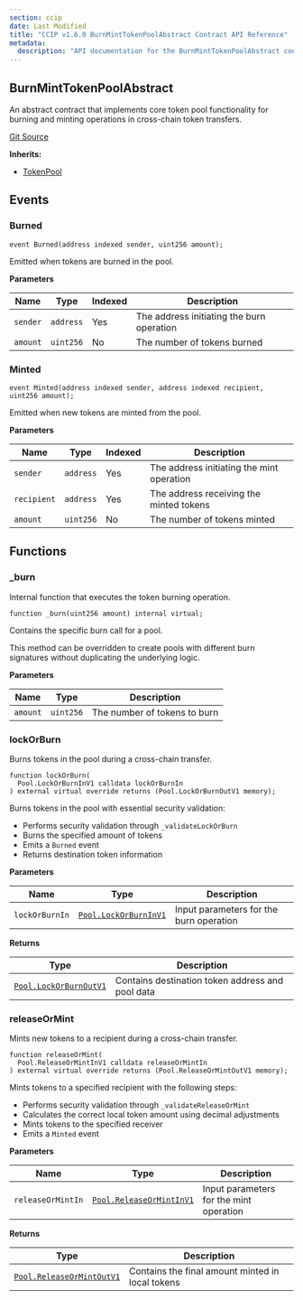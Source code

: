 ```yaml
---
section: ccip
date: Last Modified
title: "CCIP v1.6.0 BurnMintTokenPoolAbstract Contract API Reference"
metadata:
  description: "API documentation for the BurnMintTokenPoolAbstract contract in Chainlink CCIP v1.6.0"
---
```



<CcipCommon callout="importCCIPPackage160" />

## BurnMintTokenPoolAbstract

An abstract contract that implements core token pool functionality for burning and minting operations in cross-chain token transfers.

[Git Source](https://github.com/smartcontractkit/chainlink-ccip/blob/contracts-ccip-release/1.6.0/chains/evm/contracts/pools/BurnMintTokenPoolAbstract.sol)

**Inherits:**

- [TokenPool](/ccip/api-reference/evm/v1.6.0/token-pool)

## Events

### Burned

```solidity
event Burned(address indexed sender, uint256 amount);
```

<Aside>Emitted when tokens are burned in the pool.</Aside>

**Parameters**

| Name     | Type      | Indexed | Description                               |
| -------- | --------- | ------- | ----------------------------------------- |
| `sender` | `address` | Yes     | The address initiating the burn operation |
| `amount` | `uint256` | No      | The number of tokens burned               |

### Minted

```solidity
event Minted(address indexed sender, address indexed recipient, uint256 amount);
```

<Aside>Emitted when new tokens are minted from the pool.</Aside>

**Parameters**

| Name        | Type      | Indexed | Description                               |
| ----------- | --------- | ------- | ----------------------------------------- |
| `sender`    | `address` | Yes     | The address initiating the mint operation |
| `recipient` | `address` | Yes     | The address receiving the minted tokens   |
| `amount`    | `uint256` | No      | The number of tokens minted               |

## Functions

### \_burn

Internal function that executes the token burning operation.

```solidity
function _burn(uint256 amount) internal virtual;
```

<Aside>
Contains the specific burn call for a pool.

This method can be overridden to create pools with different burn signatures without duplicating the underlying logic.

</Aside>

**Parameters**

| Name     | Type      | Description                  |
| -------- | --------- | ---------------------------- |
| `amount` | `uint256` | The number of tokens to burn |

### lockOrBurn

Burns tokens in the pool during a cross-chain transfer.

```solidity
function lockOrBurn(
  Pool.LockOrBurnInV1 calldata lockOrBurnIn
) external virtual override returns (Pool.LockOrBurnOutV1 memory);
```

<Aside>

Burns tokens in the pool with essential security validation:

- Performs security validation through `_validateLockOrBurn`
- Burns the specified amount of tokens
- Emits a `Burned` event
- Returns destination token information

</Aside>

**Parameters**

| Name           | Type                                                                        | Description                             |
| -------------- | --------------------------------------------------------------------------- | --------------------------------------- |
| `lockOrBurnIn` | [`Pool.LockOrBurnInV1`](/ccip/api-reference/evm/v1.6.0/pool#lockorburninv1) | Input parameters for the burn operation |

**Returns**

| Type                                                                          | Description                                      |
| ----------------------------------------------------------------------------- | ------------------------------------------------ |
| [`Pool.LockOrBurnOutV1`](/ccip/api-reference/evm/v1.6.0/pool#lockorburnoutv1) | Contains destination token address and pool data |

### releaseOrMint

Mints new tokens to a recipient during a cross-chain transfer.

```solidity
function releaseOrMint(
  Pool.ReleaseOrMintInV1 calldata releaseOrMintIn
) external virtual override returns (Pool.ReleaseOrMintOutV1 memory);
```

<Aside>

Mints tokens to a specified recipient with the following steps:

- Performs security validation through `_validateReleaseOrMint`
- Calculates the correct local token amount using decimal adjustments
- Mints tokens to the specified receiver
- Emits a `Minted` event

</Aside>

**Parameters**

| Name              | Type                                                                              | Description                             |
| ----------------- | --------------------------------------------------------------------------------- | --------------------------------------- |
| `releaseOrMintIn` | [`Pool.ReleaseOrMintInV1`](/ccip/api-reference/evm/v1.6.0/pool#releaseormintinv1) | Input parameters for the mint operation |

**Returns**

| Type                                                                                | Description                                      |
| ----------------------------------------------------------------------------------- | ------------------------------------------------ |
| [`Pool.ReleaseOrMintOutV1`](/ccip/api-reference/evm/v1.6.0/pool#releaseormintoutv1) | Contains the final amount minted in local tokens |
